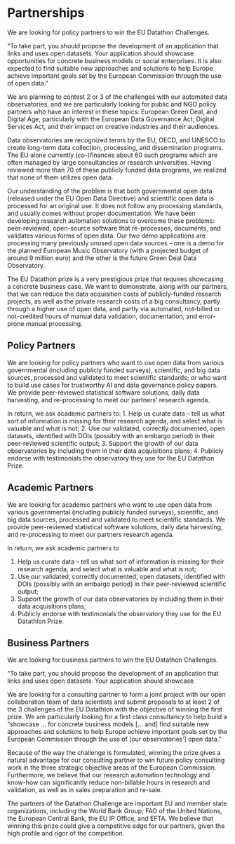 # Partnerships {#partnerships}

We are looking for policy partners to win the EU Datathon Challenges.

"To take part, you should propose the development of an application that links and uses open datasets. Your application should showcase opportunities for concrete business models or social enterprises. It is also expected to find suitable new approaches and solutions to help Europe achieve important goals set by the European Commission through the use of open data."

We are planning to contest 2 or 3 of the challenges with our automated data observatories, and we are particularly looking for public and NGO policy partners who have an interest in these topics:  European Green Deal, and Digital Age, particularly with the European Data Governance Act, Digital Services Act, and their impact on creative industries and their audiences. 
  
Data observatories are recognized terms by the EU, OECD, and UNESCO to create long-term data collection, processing, and dissemination programs. The EU alone currently (co-)finances about 60 such programs which are often managed by large consultancies or research universities. Having reviewed more than 70 of these publicly funded data programs, we realized that none of them utilizes open data. 

Our understanding of the problem is that both governmental open data (released under the EU Open Data Directive) and scientific open data is processed for an original use. It does not follow any processing standards, and usually comes without proper documentation. We have been developing research automation solutions to overcome these problems: peer-reviewed, open-source software that re-processes, documents, and validates various forms of open data. Our two demo applications are processing many previously unused open data sources – one is a demo for the planned European Music Observatory (with a projected budget of around 9 million euro) and the other is the future Green Deal Data Observatory. 

The EU Datathon prize is a very prestigious prize that requires showcasing a concrete business case. We want to demonstrate, along with our partners, that we can reduce the data acquisition costs of publicly-funded research projects, as well as the private research costs of a big consultancy, partly through a higher use of open data, and partly via automated, not-billed or not-credited hours of manual data validation, documentation, and error-prone manual processing. 

## Policy Partners {#policy-partners}

We are looking for policy partners who want to use open data from various governmental (including publicly funded surveys), scientific, and big data sources, processed and validated to meet scientific standards; or who want to build use cases for trustworthy AI and data governance policy papers. We provide peer-reviewed statistical software solutions, daily data harvesting, and re-processing to meet our partners' research agenda.  

In return, we ask academic partners to: 
1.	Help us curate data – tell us what sort of information is missing for their research agenda, and select what is valuable and what is not;
2.	Use our validated, correctly documented, open datasets, identified with DOIs (possibly with an embargo period) in their peer-reviewed scientific output;
3.	Support the growth of our data observatories by including them in their data acquisitions plans;
4.	Publicly endorse with testimonials the observatory they use for the EU Datathon Prize.


## Academic Partners {#academic-partners}

We are looking for academic partners who want to use open data from various governmental (including publicly funded surveys), scientific, and big data sources, processed and validated to meet scientific standards. We provide peer-reviewed statistical software solutions, daily data harvesting, and re-processing to meet our partners research agenda.  

In return, we ask academic partners to 

1.	Help us curate data – tell us what sort of information is missing for their research agenda, and select what is valuable and what is not;
2.	Use our validated, correctly documented, open datasets, identified with DOIs (possibly with an embargo period) in their peer-reviewed scientific output;
3.	Support the growth of our data observatories by including them in their data acquisitions plans;
4.	Publicly endorse with testimonials the observatory they use for the EU Datathlon Prize.


## Business Partners {#business-partners}

We are looking for business partners to win the EU Datathon Challenges.

"To take part, you should propose the development of an application that links and uses open datasets. Your application should showcase 

We are looking for a consulting partner to form a joint project with our open collaboration team of data scientists and submit proposals to at least 2 of the 3 challenges of the EU Datathlon with the objective of winning the first prize. We are particularly looking for a first class consultancy to help build a "showcase ... for concrete business models [... and] find suitable new approaches and solutions to help Europe achieve important goals set by the European Commission through the use of [our observatories'] open data."

Because of the way the challenge is formulated, winning the prize gives a natural advantage for our consulting partner to win future policy consulting work in the three strategic objective areas of the European Commission. Furthermore, we believe that our research automation technology and know-how can significantly reduce non-billable hours in research and validation, as well as in sales preparation and re-sale.

The partners of the Datathon Challenge are important EU and member state organizations, including the World Bank Group, FAO of the United Nations, the European Central Bank, the EU IP Office, and EFTA. We believe that winning this prize could give a competitive edge for our partners, given the high profile and rigor of the competition.
